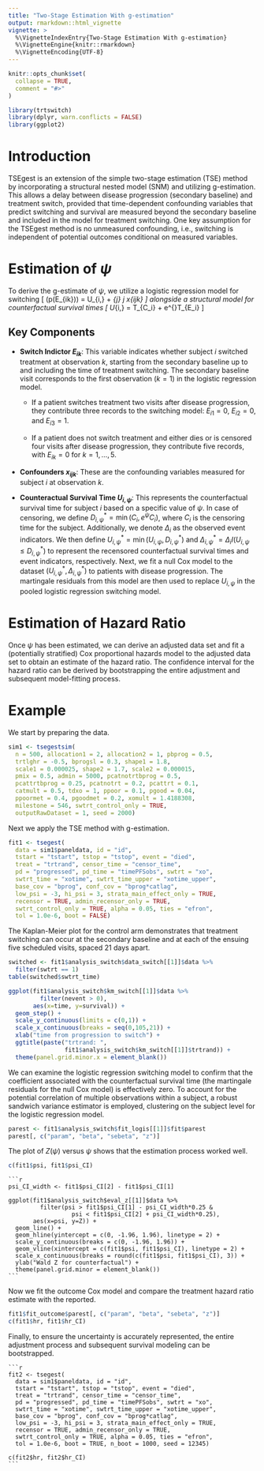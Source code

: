 ```yaml
---
title: "Two-Stage Estimation With g-estimation"
output: rmarkdown::html_vignette
vignette: >
  %\VignetteIndexEntry{Two-Stage Estimation With g-estimation}
  %\VignetteEngine{knitr::rmarkdown}
  %\VignetteEncoding{UTF-8}
---
```


```r
knitr::opts_chunk$set(
  collapse = TRUE,
  comment = "#>"
)
```

```r
library(trtswitch)
library(dplyr, warn.conflicts = FALSE)
library(ggplot2)
```

# Introduction
TSEgest is an extension of the simple two-stage estimation (TSE) method by incorporating a structural nested model (SNM) and utilizing g-estimation. This allows a delay between disease progression (secondary baseline) and treatment switch, provided that time-dependent confounding variables that predict switching and survival are measured beyond the secondary baseline and included in the model for treatment switching. One key assumption for the TSEgest method is no unmeasured confounding, i.e., switching is independent of potential outcomes conditional on measured variables. 

# Estimation of $\psi$
To derive the g-estimate of $\psi$, we utilize a logistic regression model for switching
\[
  \textrm{logit}(p(E_{ik})) = \alpha U_{i,\psi} + \sum_{j} \beta_j x_{ijk}
\]
alongside a structural model for counterfactual survival times
\[
  U_{i,\psi} =  T_{C_i} + e^{\psi}T_{E_i}
\]

## Key Components 

- **Switch Indictor $E_{ik}$**: This variable indicates whether subject $i$ switched treatment at observation $k$, starting from the secondary baseline up to and including the time of treatment switching. The secondary baseline visit corresponds to the first observation $(k=1)$ in the logistic regression model. 

    - If a patient switches treatment two visits after disease progression, they contribute three records to the switching model: $E_{i1} = 0$, $E_{i2} = 0$, and $E_{i3} = 1$. 
    
    - If a patient does not switch treatment and either dies or is censored four visits after disease progression, they contribute five records, with $E_{ik} = 0$ for $k=1,\ldots,5$. 

- **Confounders $x_{ijk}$**: These are the confounding variables measured for subject $i$ at observation $k$.

- **Counteractual Survival Time $U_{i,\psi}$**: This represents the counterfactual survival time for subject $i$ based on a specific value of $\psi$. In case of censoring, we define $D_{i,\psi}^* = \min(C_i, e^{\psi}C_i)$, where $C_i$ is the censoring time for the subject. Additionally, we denote $\Delta_i$ as the observed event indicators. We then define $U_{i,\psi}^* = \min(U_{i,\psi}, D_{i,\psi}^*)$ and $\Delta_{i,\psi}^* = \Delta_i I(U_{i,\psi} \leq D_{i,\psi}^*)$ to represent the recensored counterfactual survival times and event indicators, respectively. Next, we fit a null Cox model to the dataset $(U_{i,\psi}^*, \Delta_{i,\psi}^*)$ to patients with disease progression. The martingale residuals from this model are then used to replace $U_{i,\psi}$ in the pooled logistic regression switching model. 

# Estimation of Hazard Ratio
Once $\psi$ has been estimated, we can derive an adjusted data set and fit a (potentially stratified) Cox proportional hazards model to the adjusted data set to obtain an estimate of the hazard ratio. The confidence interval for the hazard ratio can be derived by bootstrapping the entire adjustment and subsequent model-fitting process.

# Example
We start by preparing the data.
```r
sim1 <- tsegestsim(
  n = 500, allocation1 = 2, allocation2 = 1, pbprog = 0.5, 
  trtlghr = -0.5, bprogsl = 0.3, shape1 = 1.8, 
  scale1 = 0.000025, shape2 = 1.7, scale2 = 0.000015, 
  pmix = 0.5, admin = 5000, pcatnotrtbprog = 0.5, 
  pcattrtbprog = 0.25, pcatnotrt = 0.2, pcattrt = 0.1, 
  catmult = 0.5, tdxo = 1, ppoor = 0.1, pgood = 0.04, 
  ppoormet = 0.4, pgoodmet = 0.2, xomult = 1.4188308, 
  milestone = 546, swtrt_control_only = TRUE,
  outputRawDataset = 1, seed = 2000)
```

Next we apply the TSE method with g-estimation. 
```r
fit1 <- tsegest(
  data = sim1$paneldata, id = "id", 
  tstart = "tstart", tstop = "tstop", event = "died", 
  treat = "trtrand", censor_time = "censor_time", 
  pd = "progressed", pd_time = "timePFSobs", swtrt = "xo", 
  swtrt_time = "xotime", swtrt_time_upper = "xotime_upper",
  base_cov = "bprog", conf_cov = "bprog*catlag", 
  low_psi = -3, hi_psi = 3, strata_main_effect_only = TRUE,
  recensor = TRUE, admin_recensor_only = TRUE, 
  swtrt_control_only = TRUE, alpha = 0.05, ties = "efron", 
  tol = 1.0e-6, boot = FALSE)
```

The Kaplan-Meier plot for the control arm demonstrates that treatment switching can occur at the secondary baseline and at each of the ensuing five scheduled visits, spaced 21 days apart.
```r
switched <- fit1$analysis_switch$data_switch[[1]]$data %>% 
  filter(swtrt == 1)
table(switched$swtrt_time)
```

```r
ggplot(fit1$analysis_switch$km_switch[[1]]$data %>% 
         filter(nevent > 0), 
       aes(x=time, y=survival)) + 
  geom_step() + 
  scale_y_continuous(limits = c(0,1)) + 
  scale_x_continuous(breaks = seq(0,105,21)) + 
  xlab("time from progression to switch") + 
  ggtitle(paste("trtrand: ", 
                fit1$analysis_switch$km_switch[[1]]$trtrand)) + 
  theme(panel.grid.minor.x = element_blank())
```

We can examine the logistic regression switching model to confirm that the coefficient associated with the counterfactual survival time (the martingale residuals for the null Cox model) is effectively zero. To account for the potential correlation of multiple observations within a subject, a robust sandwich variance estimator is employed, clustering on the subject level for the logistic regression model.
```r
parest <- fit1$analysis_switch$fit_logis[[1]]$fit$parest
parest[, c("param", "beta", "sebeta", "z")]
```

The plot of $Z(\psi)$ versus $\psi$ shows that the estimation process worked well. 
```r
c(fit1$psi, fit1$psi_CI)
```

````verbatim
```r
psi_CI_width <- fit1$psi_CI[2] - fit1$psi_CI[1]

ggplot(fit1$analysis_switch$eval_z[[1]]$data %>% 
         filter(psi > fit1$psi_CI[1] - psi_CI_width*0.25 & 
                  psi < fit1$psi_CI[2] + psi_CI_width*0.25), 
       aes(x=psi, y=Z)) + 
  geom_line() + 
  geom_hline(yintercept = c(0, -1.96, 1.96), linetype = 2) + 
  scale_y_continuous(breaks = c(0, -1.96, 1.96)) + 
  geom_vline(xintercept = c(fit1$psi, fit1$psi_CI), linetype = 2) + 
  scale_x_continuous(breaks = round(c(fit1$psi, fit1$psi_CI), 3)) + 
  ylab("Wald Z for counterfactual") + 
  theme(panel.grid.minor = element_blank())
```
````

Now we fit the outcome Cox model and compare the treatment hazard ratio estimate with the reported. 
```r
fit1$fit_outcome$parest[, c("param", "beta", "sebeta", "z")]
c(fit1$hr, fit1$hr_CI)
```

Finally, to ensure the uncertainty is accurately represented, the entire adjustment process and subsequent survival modeling can be bootstrapped.
````verbatim
```r
fit2 <- tsegest(
  data = sim1$paneldata, id = "id", 
  tstart = "tstart", tstop = "tstop", event = "died", 
  treat = "trtrand", censor_time = "censor_time", 
  pd = "progressed", pd_time = "timePFSobs", swtrt = "xo", 
  swtrt_time = "xotime", swtrt_time_upper = "xotime_upper",
  base_cov = "bprog", conf_cov = "bprog*catlag", 
  low_psi = -3, hi_psi = 3, strata_main_effect_only = TRUE,
  recensor = TRUE, admin_recensor_only = TRUE, 
  swtrt_control_only = TRUE, alpha = 0.05, ties = "efron", 
  tol = 1.0e-6, boot = TRUE, n_boot = 1000, seed = 12345)

c(fit2$hr, fit2$hr_CI)
```
````

